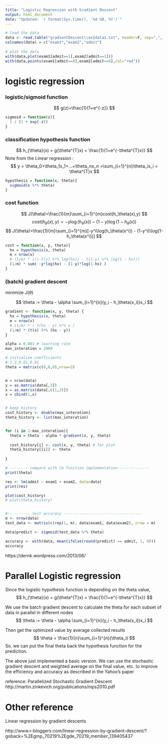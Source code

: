 ---
title: "Logistic Regression with Gradient Descent"
output: html_document
date: "Updated: `r format(Sys.time(), '%d %B, %Y')`"
---

```{r}
# load the data
data <- read.table("gradientDescent\\ex2data1.txt", header=F, sep=",", quote ="\"'")
colnames(data) = c("exam1","exam2","admit")
  
# plot the data
with(data,plot(exam1[admit==1],exam2[admit==1]))
with(data,points(exam1[admit==0],exam2[admit==0],col="red"))

```

# logistic regression 

### logistic/sigmoid function

$$
g(z)=\frac{1}{1+e^{-z}}
$$

```{r}
sigmoid = function(z){
  1 / (1 + exp(-z))
}

```

### classification hypothesis function

$$
h_{\theta}(x) = g(\theta^{T}x) = \frac{1}{1+e^{-\theta^{T}x}}
$$
Note from the Linear regression : 
$$
y = \theta_0+\theta_1x_1+...+\theta_nx_n =\sum_{i=1}^{n}\theta_ix_i = \theta^{T}x
$$


```{r}
hypothesis = function(x, theta){
  sigmoid(x %*% theta)
}

```



### cost function 

$$
J(\theta)=\frac{1}{m}\sum_{i=1}^{m}cost(h_\theta(x),y)
$$
$$
cost(h_\theta(x),y)=-y\log(h_\theta(x)) - (1-y)\log(1-h_\theta(x))
$$
$$
J(\theta)=\frac{1}{m}\sum_{i=1}^{m}[-y^i\log(h_\theta(x^i)) - (1-y^i)\log(1- h_\theta(x^i))]
$$

```{r}
cost = function(x, y, theta){
  hx = hypothesis(x, theta)
  m = nrow(x)
  # (1/m) * (((-t(y) %*% log(hx)) - t(1-y) %*% log(1 - hx)))
  (1/m) * sum( -y*log(hx) - (1-y)*log(1-hx) )
}

```

### (batch) gradient descent

minimize $J(\theta)$

$$
\theta := \theta - \alpha \sum_{i=1}^{n}(y_i - h_\theta(x_i))x_i
$$

```{r}

gradient <- function(x, y, theta) {
  hx = hypothesis(x, theta)
  m = nrow(x)
  # (1/m) * ( t(hx - y) %*% x )
  (1/m) * (t(x) %*% (hx - y))
}

```


```{r}
alpha = 0.001 # learning rate
max_interation = 2000

# initialize coefficients
#-1.3,0.01,0.01
theta = matrix(c(0,0,0),nrow=3)


m = nrow(data)
y = as.matrix(data[,3])
x = as.matrix(data[,c(1,2)])
x = cbind(1,x)


# keep history
cost_history <- double(max_interation)
theta_history <- list(max_interation)


for (i in 1:max_interation){
  theta = theta - alpha * gradient(x, y, theta)
  
  cost_history[i] <- cost(x, y, theta) # for plot
  theta_history[[i]] <- theta
  
}

# -------- compare with lm function implementation--------------
print(theta)

res <- lm(admit ~ exam1 + exam2, data=data)
print(res)

```

```{r}
plot(cost_history)
# plot(theta_history)


#---------- test accuracy -----------------------------------
m <- nrow(data)
test_data <- matrix(c(rep(1, m), data$exam1, data$exam2), nrow = m)

data$predict <- sigmoid(test_data %*% theta)

accuracy <- with(data, mean(ifelse(round(predict) == admit, 1, 0)))
accuracy

```

https://dernk.wordpress.com/2013/06/


# Parallel Logistic regression

Since the logistic hypothesis function is depending on the theta value, 
$$
h_{\theta}(x) = g(\theta^{T}x) = \frac{1}{1+e^{-\theta^{T}x}}
$$

We use the batch gradient descent to calculate the theta for each subset of data in parallel in different nodes
$$
\theta := \theta - \alpha \sum_{i=1}^{n}(y_i - h_\theta(x_i))x_i
$$

Then get the optimized value by average collected results
$$
\theta = \frac{1}{n}\sum_{i=1}^{n}(\theta_i)
$$
So, we can put the final theta back the hypothesis function for the prediction.

The above just implemented a basic version. We can use the stochastic gradient descent and weighted average on the final value, etc. to improve the efficiency and accuracy as described in the Yahoo’s paper

reference: Parallelized Stochastic Gradient Descent
http://martin.zinkevich.org/publications/nips2010.pdf

# Other reference

Linear regression by gradient descents

http://www.r-bloggers.com/linear-regression-by-gradient-descent/?goback=%2Egmp_70219%2Egde_70219_member_139405437


